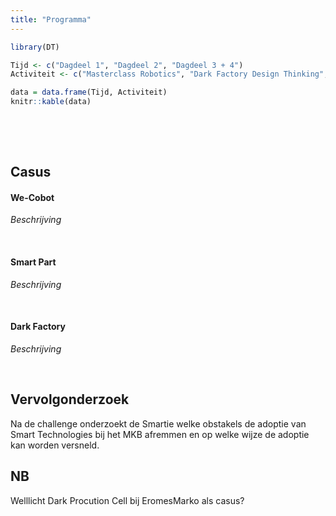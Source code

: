 ```yaml
---
title: "Programma"
---
```


```r
library(DT)

Tijd <- c("Dagdeel 1", "Dagdeel 2", "Dagdeel 3 + 4")
Activiteit <- c("Masterclass Robotics", "Dark Factory Design Thinking", "Dark Factory Build Day")

data = data.frame(Tijd, Activiteit)
knitr::kable(data)
  
```

<br><br>

## Casus

#### We-Cobot

*Beschrijving*

<br>

#### Smart Part

*Beschrijving*

<br>

#### Dark Factory

*Beschrijving*

<br>

## Vervolgonderzoek

Na de challenge onderzoekt de Smartie welke obstakels de adoptie van Smart Technologies bij het MKB afremmen en op welke wijze de adoptie kan worden versneld.

## NB

Welllicht Dark Procution Cell bij EromesMarko als casus?



